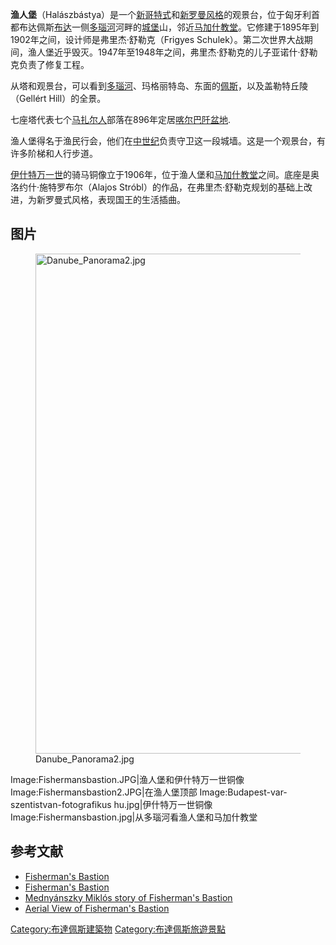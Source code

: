 {{Infobox building
|name                    = 漁人堡<br>({{lang-hu|Halászbástya}})
|image                   = Budapest_-_panoramio_(63).jpg
| image_size          = 350px
|location                = {{匈牙利}}[[布达佩斯|布达佩斯]]
| map_type            = Hungary Budapest#Hungary
|coordinates             = {{coord|47.5027|19.0344|type:landmark|display=inline,title}}
|map_size                = 
|owner                   = 
|construction_start_date = 1844年
|completion_date         = 1851年
|building_type           = [[防御工事|防御工事]]
|style                   = [[罗曼复兴式建筑|罗曼复兴式建筑]]
|architect               = Frigyes Schulek
|other_designers         = 
|civil_engineer          = 
|size                    = 
|website                 = {{URL|https://www.fishermansbastion.com/}}
}}
'''渔人堡'''（Halászbástya）是一个[[哥德復興式建築|新哥特式]]和[[羅曼復興式建築|新罗曼风格]]的观景台，位于匈牙利首都布达佩斯[[布达|布达]]一侧[[多瑙河|多瑙河]]河畔的[[布达皇宫|城堡]]山，邻近[[马加什教堂|马加什教堂]]。它修建于1895年到1902年之间，设计师是弗里杰·舒勒克（Frigyes Schulek）。第二次世界大战期间，渔人堡近乎毁灭。1947年至1948年之间，弗里杰·舒勒克的儿子亚诺什·舒勒克负责了修复工程。

从塔和观景台，可以看到[[多瑙河|多瑙河]]、玛格丽特岛、东面的[[佩斯|佩斯]]，以及盖勒特丘陵（Gellért Hill）的全景。

七座塔代表七个[[马扎尔人|马扎尔人]]部落在896年定居[[喀尔巴阡盆地|喀尔巴阡盆地]].

渔人堡得名于渔民行会，他们在[[中世纪|中世纪]]负责守卫这一段城墙。这是一个观景台，有许多阶梯和人行步道。

[[伊什特万一世|伊什特万一世]]的骑马铜像立于1906年，位于渔人堡和[[马加什教堂|马加什教堂]]之间。底座是奥洛约什·施特罗布尔（Alajos Stróbl）的作品，在弗里杰·舒勒克规划的基础上改进，为新罗曼式风格，表现国王的生活插曲。


==图片==
[[Image:Danube_Panorama2.jpg|800px]]
<gallery class="center">
Image:Fishermansbastion.JPG|渔人堡和伊什特万一世铜像
Image:Fishermansbastion2.JPG|在渔人堡顶部
Image:Budapest-var-szentistvan-fotografikus hu.jpg|伊什特万一世铜像
Image:Fishermansbastion.jpg|从多瑙河看渔人堡和马加什教堂
</gallery>

==参考文献==
{{commons cat|Fisher Bastion (Budapest)}}
*[http://www.worldtouristattractions.travel-guides.com/attraction/attraction_guide.ehtml?o=148&NAV_guide_class=AttractionGuide&NAV_Attraction=148 Fisherman's Bastion]{{dead link|date=2018年1月 |bot=InternetArchiveBot |fix-attempted=yes }}
* [https://web.archive.org/web/20080621082743/http://www.epko.hu/halaszbastya/english.html Fisherman's Bastion]
* [http://mednyanszky.uw.hu/B1.HTM Mednyánszky Miklós story of Fisherman's Bastion] {{Wayback|url=http://mednyanszky.uw.hu/B1.HTM |date=20191229215713 }}
* [http://www.civertan.hu/legifoto/legifoto.php?page_level=899&pageNum_images=1 Aerial View of Fisherman's Bastion] {{Wayback|url=http://www.civertan.hu/legifoto/legifoto.php?page_level=899&pageNum_images=1 |date=20200806131015 }}

[[Category:布達佩斯建築物|Category:布達佩斯建築物]]
[[Category:布達佩斯旅遊景點|Category:布達佩斯旅遊景點]]